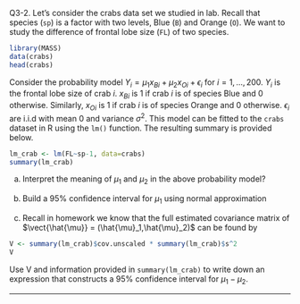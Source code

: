 \if \QLABELS1 Q3-2. \fi
Let's consider the crabs data set we studied in lab. Recall that species (`sp`) is a factor with two levels, Blue (`B`) and Orange (`O`). We want to study the difference of frontal lobe size (`FL`) of two species. 

```r
library(MASS)
data(crabs)
head(crabs)
```

Consider the probability model $Y_i = \mu_1x_{Bi} + \mu_2x_{Oi} + \epsilon_i$ for $i=1,...,200$. $Y_i$ is the frontal lobe size of crab $i$. $x_{Bi}$ is $1$ if crab $i$ is of species Blue and $0$ otherwise. Similarly, $x_{Oi}$ is $1$ if crab $i$ is of species Orange and $0$ otherwise. 
$\epsilon_i$ are i.i.d with mean $0$ and variance $\sigma^2$. This model can be fitted to the `crabs` dataset in R using the `lm()` function. The resulting summary is provided below.
```r
lm_crab <- lm(FL~sp-1, data=crabs)
summary(lm_crab)
```

(a) Interpret the meaning of $\mu_1$ and $\mu_2$ in the above probability model?

(b) Build a 95% confidence interval for $\mu_1$ using normal approximation

(c) Recall in homework we know that the full estimated covariance matrix of $\vect{\hat{\mu}} = (\hat{\mu}_1,\hat{\mu}_2)$ can be found by  
```r
V <- summary(lm_crab)$cov.unscaled * summary(lm_crab)$s^2
V
```
Use V and information provided in `summary(lm_crab)` to write down an expression that constructs a 95% confidence interval for $\mu_1-\mu_2$.

------------------

